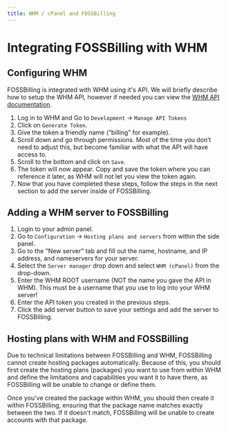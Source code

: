 ```yaml
---
title: WHM / cPanel and FOSSBilling
---
```


# Integrating FOSSBilling with WHM 
	
## Configuring WHM

FOSSBilling is integrated with WHM using it's API. We will briefly describe how to setup the WHM API, however if needed you can view the [WHM API documentation](https://docs.cpanel.net/whm/development/manage-api-tokens-in-whm/).

1. Log in to WHM and Go to `Development` -> `Manage API Tokens`
2. Click on `Generate Token`.
3. Give the token a friendly name (“billing” for example).
4. Scroll down and go through permissions. Most of the time you don’t need to adjust this, but become familiar with what the API will have access to. 
5. Scroll to the bottom and click on `Save`.
6. The token will now appear. Copy and save the token where you can reference it later, as WHM will not let you view the token again. 
7. Now that you have completed these steps, follow the steps in the next section to add the server inside of FOSSBilling.


## Adding a WHM server to FOSSBilling

1.  Login to your admin panel.
2.  Go to `Configuration` -> `Hosting plans and servers` from within the side panel.
3.  Go to the "New server" tab and fill out the name, hostname, and IP address, and nameservers for your server.
4.  Select the `Server manager` drop down and select `WHM (cPanel)` from the drop-down.
5.  Enter the WHM ROOT username (NOT the name you gave the API in WHM). This must be a username that you use to log into your WHM server!
6.  Enter the API token you created in the previous steps.
7.  Click the add server button to save your settings and add the server to FOSSBilling.

## Hosting plans with WHM and FOSSBilling

Due to technical limitations between FOSSBilling and WHM, FOSSBilling cannot create hosting packages automatically. Because of this, you should first create the hosting plans (packages) you want to use from within WHM and define the limitations and capabilities you want it to have there, as FOSSBilling will be unable to change or define them.

Once you've created the package within WHM, you should then create it within FOSSBilling, ensuring that the package name matches exactly between the two. If it doesn't match, FOSSBilling will be unable to create accounts with that package.
